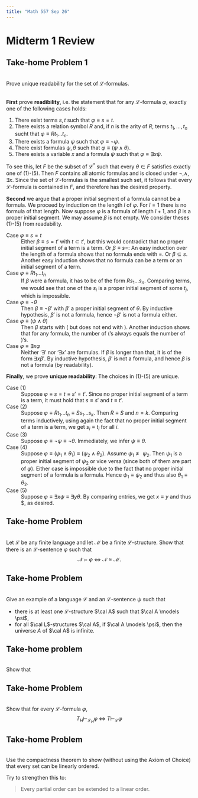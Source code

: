 ```yaml
---
title: "Math 557 Sep 26"
---
```


# Midterm 1 Review


:::{.callout-important}
## Take-home Problem 1
\
Prove unique readability for the set of $\mathcal{L}$-formulas.
:::

::: {#sol-1}
\
**First** prove **readibility**, i.e. the statement that for any $\mathcal{L}$-formula $\varphi$, exactly one of the following cases holds:

(1) There exist terms $s,t$ such that $\varphi \equiv s=t$.
(2) There exists a relation symbol $R$ and, if $n$ is the arity of $R$, terms $t_1, \dots, t_n$ sucht that $\varphi \equiv Rt_1\dots t_n$.
(3) There exists a formula $\psi$ such that $\varphi \equiv \neg \psi$.
(4) There exist formulas $\psi, \theta$ such that $\varphi \equiv (\psi \land \theta)$.
(5) There exists a variable $x$ and a formula $\psi$ such that $\varphi \equiv \exists x \psi$.

To see this, let $F$ be the subset of $\mathcal{L}^*$ such that every $\theta \in F$ satisfies exactly one of (1)-(5). Then $F$ contains all atomic formulas and is closed under $\neg, \land, \exists x$. Since the set of $\mathcal{L}$-formulas is the smallest such set, it follows that every $\mathcal{L}$-formula is contained in $F$, and therefore has the desired property.


**Second** we argue that a proper initial segment of a formula cannot be a formula. We proceed by induction on the length $l$ of $\varphi$. For $l=1$ there is no formula of that length. Now suppose $\varphi$ is a formula of length $l+1$, and $\beta$ is a proper initial segment. We may assume $\beta$ is not empty. We consider theses (1)-(5) from readability.

Case $\varphi \equiv s=t$
: Either $\beta \equiv s = t'$ with $t \subset t'$, but this would contradict that no proper initial segment of a term is a term. Or $\beta \equiv s=$: An easy induction over the length of a formula shows that no formula ends with $=$. Or $\beta \subseteq s$. Another easy induction shows that no formula can be a term or an initial segment of a term.

Case $\varphi \equiv Rt_1\dots t_n$
: If $\beta$ were a formula, it has to be of the form $Rs_1\dots s_n$. Comparing terms, we would see that one of the $s_i$ is a proper initial segment of some $t_j$, which is impossible.

Case $\varphi \equiv \neg \theta$
: Then $\beta \equiv \neg \beta'$ with $\beta'$ a proper initial segment of $\theta$. By inductive hypothesis, $\beta'$ is not a formula, hence $\neg \beta'$ is not a formula either.

Case $\varphi \equiv (\psi \land \theta)$
: Then $\beta$ starts with $($ but does not end with $)$. Another induction shows that for any formula, the number of $($'s always equals the number of $)$'s.

Case $\varphi \equiv \exists x \varphi$
: Neither '$\exists$' nor '$\exists x$' are formulas. If $\beta$ is longer than that, it is of the form $\exists x \beta'$. By inductive hypothesis, $\beta'$ is not a formula, and hence $\beta$ is not a formula (by readability).


**Finally**, we prove **unique readability**: The choices in (1)-(5) are unique.

Case (1)
: Suppose $\varphi \equiv s=t \equiv s'=t'$. Since no proper initial segment of a term is a term, it must hold that $s\equiv s'$ and $t \equiv t'$.

Case (2)
: Suppose $\varphi \equiv Rt_1\dots t_n \equiv S s_1\dots s_k$. Then $R \equiv S$ and $n=k$. Comparing terms inductively, using again the fact that no proper initial segment of a term is a term, we get $s_i \equiv t_i$ for all $i$.

Case (3)
: Suppose $\varphi \equiv \neg \psi \equiv \neg \theta$. Immediately, we infer $\psi \equiv \theta$.

Case (4)
: Suppose $\varphi \equiv (\psi_1 \land \theta_1) \equiv (\psi_2\land \theta_2)$. Assume $\psi_1 \nequiv \psi_2$. Then $\psi_1$ is a proper initial segment of $\psi_2$ or vice versa (since both of them are part of $\varphi$). Either case is impossible due to the fact that no proper initial segment of a formula is a formula. Hence $\psi_1 \equiv \psi_2$ and thus also $\theta_1 \equiv \theta_2$.

Case (5)
: Suppose $\varphi \equiv \exists x \psi \equiv \exists y \theta$. By comparing entries, we get $x \equiv y$ and thus \psi \equiv \theta$, as desired.




:::
 


:::{.callout-important}
## Take-home Problem
\
Let $\mathcal{L}$ be any finite language and let $\mathcal{M}$ be a finite $\mathcal{L}$-structure. Show
that there is an $\mathcal{L}$-sentence $\varphi$ such that 
$$
\mathcal{N} \models \varphi \; \iff \; \mathcal{N} \cong \mathcal{M}.
$$
:::

:::{.callout-important}
## Take-home Problem
\
Give an example of a language $\mathcal{L}$ and an $\mathcal{L}$-sentence $\psi$ such that

- there is at least one $\mathcal{L}$-structure $\cal A$ such that $\cal A \models \psi$,
- for all $\cal L$-structures $\cal A$, if $\cal A \models \psi$, then the universe $A$ of $\cal A$ is infinite.
:::


:::{.callout-important}
## Take-home problem
\
Show that 

\begin{align*}
\{\varphi \to \psi \} & \vdash \exists x \varphi \: \to \: \exists x \psi \\
\{\varphi \to \psi \} & \vdash \forall x \varphi \: \to \: \forall x \psi \\
\end{align*}
:::


::: {.callout-important}
## Take-home Problem
\
Show that for every $\mathcal{L}$-formula $\varphi$,
$$
T_H \vdash_{\mathcal{L}_H} \varphi \; \iff \; T \vdash_{\mathcal{L}} \varphi
$$
:::


::: {.callout-important}
## Take-home Problem
\
Use the compactness theorem to show (without using the Axiom of Choice) that every set can be linearly ordered.

Try to strengthen this to:

> Every partial order can be extended to a linear order.
:::
